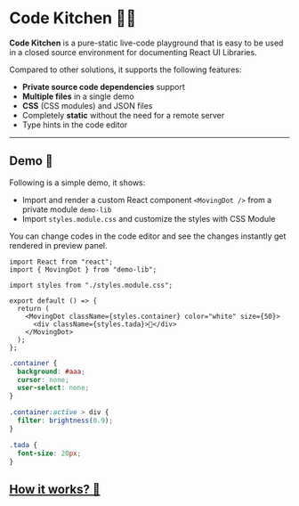 # Code Kitchen 🧑‍🍳

**Code Kitchen** is a pure-static live-code playground that is easy to be used in a closed source environment for documenting React UI Libraries.

Compared to other solutions, it supports the following features:

- **Private source code dependencies** support
- **Multiple files** in a single demo
- **CSS** (CSS modules) and JSON files
- Completely **static** without the need for a remote server
- Type hints in the code editor

<hr />

## Demo 🎩

Following is a simple demo, it shows:

- Import and render a custom React component `<MovingDot />` from a private module `demo-lib`
- Import `styles.module.css` and customize the styles with CSS Module

You can change codes in the code editor and see the changes instantly get rendered in preview panel.

<Playground name="A Moving Dot Demo" dir="v" className="!min-h-[320px]">

```tsx App.tsx
import React from "react";
import { MovingDot } from "demo-lib";

import styles from "./styles.module.css";

export default () => {
  return (
    <MovingDot className={styles.container} color="white" size={50}>
      <div className={styles.tada}>🎉</div>
    </MovingDot>
  );
};
```

```css styles.module.css
.container {
  background: #aaa;
  cursor: none;
  user-select: none;
}

.container:active > div {
  filter: brightness(0.9);
}

.tada {
  font-size: 20px;
}
```

</Playground>

## [How it works? 🔗](./how-it-works)
